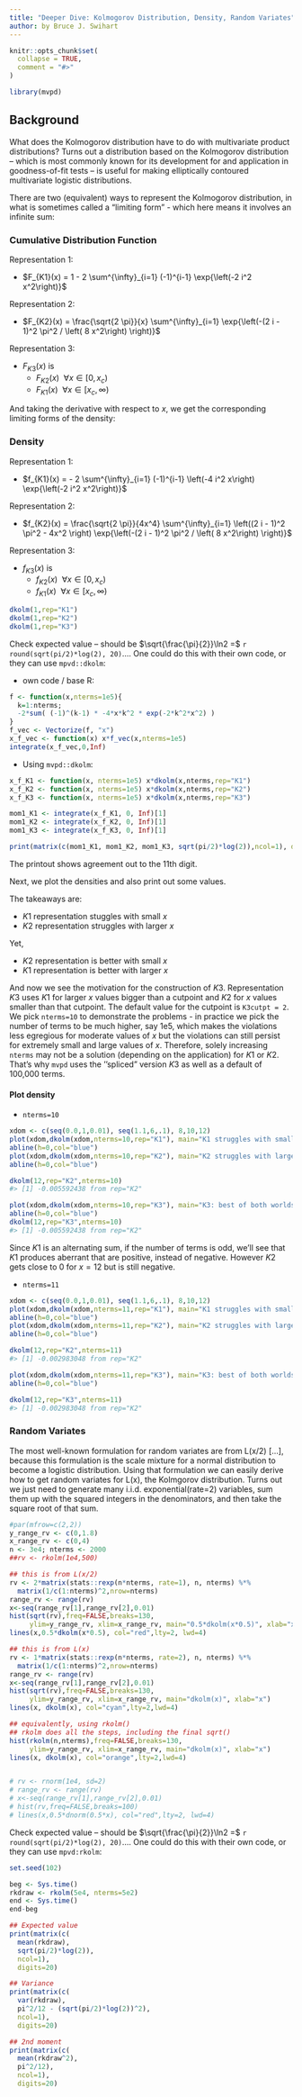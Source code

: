 ```yaml
---
title: "Deeper Dive: Kolmogorov Distribution, Density, Random Variates"
author: by Bruce J. Swihart
---
```


```r
knitr::opts_chunk$set(
  collapse = TRUE,
  comment = "#>"
)
```

```r
library(mvpd)
```

## Background

What does the Kolmogorov distribution have to do with multivariate product distributions?  Turns out a distribution based on the Kolmogorov distribution -- which is most commonly known for its development for and application in goodness-of-fit tests -- is useful for making elliptically contoured multivariate logistic distributions.

There are two (equivalent) ways to represent the Kolmogorov distribution, in what is sometimes called a "limiting form" - which here means it involves an infinite sum:

### Cumulative Distribution Function

Representation 1:

 * $F_{K1}(x) = 1 - 2 \sum^{\infty}_{i=1} (-1)^{i-1} \exp{\left(-2 i^2 x^2\right)}$

Representation 2:

  * $F_{K2}(x) = \frac{\sqrt{2 \pi}}{x} \sum^{\infty}_{i=1} \exp{\left(-(2 i - 1)^2 \pi^2 / \left( 8 x^2\right)      \right)}$

Representation 3:

  * $F_{K3}(x)$ is
    * $F_{K2}(x)~~\forall x \in [0,x_c)$
    * $F_{K1}(x)~~\forall x \in [x_c,\infty)$
  
And taking the derivative with respect to $x$, we get the corresponding limiting forms of the density:

### Density 

Representation 1:

 * $f_{K1}(x) = - 2 \sum^{\infty}_{i=1} (-1)^{i-1} 
 \left(-4 i^2 x\right)
 \exp{\left(-2 i^2 x^2\right)}$

Representation 2:

  * $f_{K2}(x) = \frac{\sqrt{2 \pi}}{4x^4} 
  \sum^{\infty}_{i=1} \left((2 i - 1)^2 \pi^2 - 4x^2 \right)
  \exp{\left(-(2 i - 1)^2 \pi^2 / \left( 8 x^2\right)      
  \right)}$

Representation 3:

  * $f_{K3}(x)$ is
    * $f_{K2}(x)~~\forall x \in [0,x_c)$
    * $f_{K1}(x)~~\forall x \in [x_c,\infty)$

```r
dkolm(1,rep="K1")
dkolm(1,rep="K2")
dkolm(1,rep="K3")
```

Check expected value -- should be $\sqrt{\frac{\pi}{2}}\ln2 =$ `r  round(sqrt(pi/2)*log(2), 20)`.... One could do this with their own code, or they can use `mpvd::dkolm`:

 * own code / base R:
 
```r
f <- function(x,nterms=1e5){ 
  k=1:nterms; 
  -2*sum( (-1)^(k-1) * -4*x*k^2 * exp(-2*k^2*x^2) )
}
f_vec <- Vectorize(f, "x")
x_f_vec <- function(x) x*f_vec(x,nterms=1e5)
integrate(x_f_vec,0,Inf)
```

  * Using `mvpd::dkolm`:

```r
x_f_K1 <- function(x, nterms=1e5) x*dkolm(x,nterms,rep="K1")
x_f_K2 <- function(x, nterms=1e5) x*dkolm(x,nterms,rep="K2")
x_f_K3 <- function(x, nterms=1e5) x*dkolm(x,nterms,rep="K3")

mom1_K1 <- integrate(x_f_K1, 0, Inf)[1]
mom1_K2 <- integrate(x_f_K2, 0, Inf)[1]
mom1_K3 <- integrate(x_f_K3, 0, Inf)[1]

print(matrix(c(mom1_K1, mom1_K2, mom1_K3, sqrt(pi/2)*log(2)),ncol=1), digits=20)
```

The printout shows agreement out to the 11th digit.

Next, we plot the densities and also print out some values.  

The takeaways are:

  * $K1$ representation stuggles with small $x$
  * $K2$ representation struggles with larger $x$

Yet,

  * $K2$ representation is better with small $x$
  * $K1$ representation is better with larger $x$

And now we see the motivation for the construction of $K3$. Representation $K3$ uses $K1$ for larger $x$ values bigger than a cutpoint and $K2$ for $x$ values smaller than that cutpoint.  The default value for the cutpoint is `K3cutpt = 2`.  We pick `nterms=10` to demonstrate the problems - in practice we pick the number of terms to be much higher, say 1e5, which makes the violations less egregious for moderate values of $x$ but the violations can still persist for extremely small and large values of $x$.  Therefore, solely increasing `nterms` may not be a solution (depending on the application) for $K1$ or $K2$.  That's why `mvpd` uses the ''spliced" version $K3$ as well as a default of 100,000 terms.

#### Plot density

* `nterms=10`

```r
xdom <- c(seq(0.0,1,0.01), seq(1.1,6,.1), 8,10,12)
plot(xdom,dkolm(xdom,nterms=10,rep="K1"), main="K1 struggles with small x", ylab="", xlab="x")
abline(h=0,col="blue")
plot(xdom,dkolm(xdom,nterms=10,rep="K2"), main="K2 struggles with large x", ylab="", xlab="x")
abline(h=0,col="blue")

dkolm(12,rep="K2",nterms=10)
#> [1] -0.005592438 from rep="K2"

plot(xdom,dkolm(xdom,nterms=10,rep="K3"), main="K3: best of both worlds", ylab="", xlab="x")
abline(h=0,col="blue")
dkolm(12,rep="K3",nterms=10)
#> [1] -0.005592438 from rep="K2"


```

Since $K1$ is an alternating sum, if the number of terms is odd, we'll see that $K1$ produces aberrant that are positive, instead of negative.  However $K2$ gets close to 0 for $x=12$ but is still negative.

* `nterms=11`

```r
xdom <- c(seq(0.0,1,0.01), seq(1.1,6,.1), 8,10,12)
plot(xdom,dkolm(xdom,nterms=11,rep="K1"), main="K1 struggles with small x", ylab="", xlab="x")
abline(h=0,col="blue")
plot(xdom,dkolm(xdom,nterms=11,rep="K2"), main="K2 struggles with large x", ylab="", xlab="x")
abline(h=0,col="blue")

dkolm(12,rep="K2",nterms=11)
#> [1] -0.002983048 from rep="K2"

plot(xdom,dkolm(xdom,nterms=11,rep="K3"), main="K3: best of both worlds", ylab="", xlab="x")
abline(h=0,col="blue")

dkolm(12,rep="K3",nterms=11)
#> [1] -0.002983048 from rep="K2"


```

### Random Variates

The most well-known formulation for random variates are from L(x/2) [...], because this formulation is the scale mixture for a normal distribution to become a logistic distribution. Using that formulation we can easily derive how to get random variates for L(x), the Kolmgorov distribution.  Turns out we just need to generate many i.i.d. exponential(rate=2) variables, sum them up with the squared integers in the denominators, and then take the square root of that sum.


```r
#par(mfrow=c(2,2))
y_range_rv <- c(0,1.8)
x_range_rv <- c(0,4)
n <- 3e4; nterms <- 2000
##rv <- rkolm(1e4,500)

## this is from L(x/2)
rv <- 2*matrix(stats::rexp(n*nterms, rate=1), n, nterms) %*%
  matrix(1/c(1:nterms)^2,nrow=nterms)
range_rv <- range(rv)
x<-seq(range_rv[1],range_rv[2],0.01)
hist(sqrt(rv),freq=FALSE,breaks=130, 
     ylim=y_range_rv, xlim=x_range_rv, main="0.5*dkolm(x*0.5)", xlab="x")
lines(x,0.5*dkolm(x*0.5), col="red",lty=2, lwd=4)

## this is from L(x)
rv <- 1*matrix(stats::rexp(n*nterms, rate=2), n, nterms) %*%
  matrix(1/c(1:nterms)^2,nrow=nterms)
range_rv <- range(rv)
x<-seq(range_rv[1],range_rv[2],0.01)
hist(sqrt(rv),freq=FALSE,breaks=130, 
     ylim=y_range_rv, xlim=x_range_rv, main="dkolm(x)", xlab="x")
lines(x, dkolm(x), col="cyan",lty=2,lwd=4)

## equivalently, using rkolm()
## rkolm does all the steps, including the final sqrt()
hist(rkolm(n,nterms),freq=FALSE,breaks=130, 
     ylim=y_range_rv, xlim=x_range_rv, main="dkolm(x)", xlab="x")
lines(x, dkolm(x), col="orange",lty=2,lwd=4)


# rv <- rnorm(1e4, sd=2)
# range_rv <- range(rv)
# x<-seq(range_rv[1],range_rv[2],0.01)
# hist(rv,freq=FALSE,breaks=100)
# lines(x,0.5*dnorm(0.5*x), col="red",lty=2, lwd=4)


```

Check expected value -- should be $\sqrt{\frac{\pi}{2}}\ln2 =$ `r  round(sqrt(pi/2)*log(2), 20)`.... One could do this with their own code, or they can use `mpvd:rkolm`:

```r
set.seed(102)

beg <- Sys.time()
rkdraw <- rkolm(5e4, nterms=5e2)
end <- Sys.time()
end-beg

## Expected value
print(matrix(c(
  mean(rkdraw),
  sqrt(pi/2)*log(2)),
  ncol=1), 
  digits=20)

## Variance
print(matrix(c(
  var(rkdraw),
  pi^2/12 - (sqrt(pi/2)*log(2))^2),
  ncol=1), 
  digits=20)

## 2nd moment
print(matrix(c(
  mean(rkdraw^2),
  pi^2/12),
  ncol=1), 
  digits=20)
```

